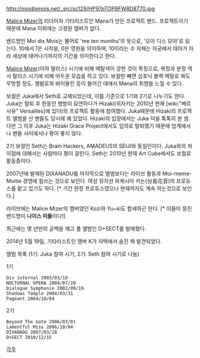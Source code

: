 http://moidixmois.net/_src/sc129/HP97pTOP8FW8D8770.jpg

[[Malice Mizer]]의 리더이자 기타리스트인 Mana가 만든 프로젝트 밴드. 프로젝트이기 때문에 Mana 이외에는 고정된 멤버가 없다.

밴드명인 Moi dix Mois는 불어로 'me ten months'의 뜻으로, '모아 디스 모아'로 읽는다. 10에서 1은 시작을, 0은 영원을 의미하며, 10이라는 수 자체는 자궁에서 태아가 자라 세상에 태어나기까지의 기간을 의미한다고 한다. 

[[Malice Mizer]](이하 말리스) 시기에 비해 메탈색이 강한 것이 특징으로, 복장과 분장 역시 말리스 시기에 비해 어두운 모습을 하고 있다. 보컬만 빼면 심포닉 블랙 메탈로 봐도 무방할 정도. 쳄발로와 바이올린 등이 들어간 데에서 Mana의 취향을 느낄 수 있다.

보컬은 Juka에서 Seth로 교체되었는데, 이를 기준으로 1기와 2기로 나누기도 한다. Juka는 탈퇴 후 한동안 행방이 묘연하다가 Hizaki(히자키는 2010년 현재 [wiki:"베르사유" Versailles]에 있다)의 프로젝트 활동에 참여했다. Juka때문에 Hizaki의 프로젝트 앨범을 산 팬들도 당시에 꽤 있었다. Hizaki의 입장에서는 Juka 덕을 톡톡히 본 셈. 다만 그 이후 Juka는 Hizaki Grace Project에서도 임의로 탈퇴했기 때문에 업계에서나 팬들 사이에서나 평이 좋지 않다.

2기 보컬인 Seth는 Brain Hackers, AMADEUS의 SEIJI와 동일인이다. Juka와의 차이점에 대해서는 사람마다 평이 갈린다. Seth는 2010년 현재 Art Cube에서도 보컬로 활동중이다.

2007년에 발매된 DIXANADU를 마지막으로 앨범보다는 라이브 활동과 Moi-meme-Moitie 경영에 힘쓰는 것으로 보인다. 여성 뮤지션 와케시마 카논(分島花音)의 프로듀스를 맡고 있기도 하다. [* 기간 한정 프로듀스였으나 현재까지도 계속 하는것으로 보인다.]

라이브에는 Malice Mizer의 멤버였던 Kozi와 Yu~ki도 합세하곤 한다. [* 이들이 뭉친 밴드명이 '''나이스 미들'''이다!]

최근에는 몇 년만의 공백을 깨고 풀 앨범인 D+SECT를 발매했다.



2014년 5월 19일, 기타리스트인 멤버 K가 자택에서 숨진 채 발견되었다.



앨범 목록 (1기: Juka 참여 시기, 2기: Seth 참여 시기로 나눔)

1기
 Dix infernal 2003/03/19
 NOCTURNAL OPERA 2004/07/20
 Dialogue Symphonie 2002/09/19
 Shadows Temple 2004/03/31
 Pageant 2004/10/04

2기
 Beyond The Gate 2006/03/01
 Lamentful Miss 2006/10/04
 DIXANADU 2007/03/28
 D+SECT 2010/12/15


[[각주]]
